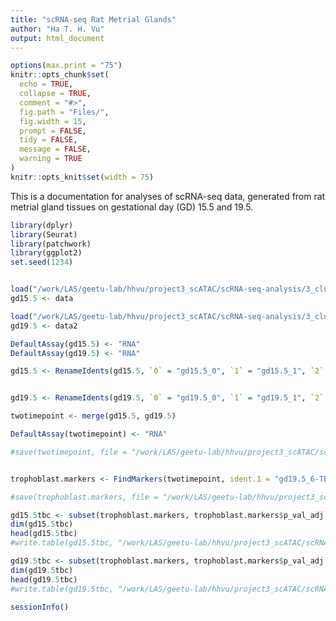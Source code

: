 ```yaml
---
title: "scRNA-seq Rat Metrial Glands"
author: "Ha T. H. Vu"
output: html_document
---
```

  
```r
options(max.print = "75")
knitr::opts_chunk$set(
  echo = TRUE,
  collapse = TRUE,
  comment = "#>",
  fig.path = "Files/",
  fig.width = 15,
  prompt = FALSE,
  tidy = FALSE,
  message = FALSE,
  warning = TRUE
)
knitr::opts_knit$set(width = 75)
```

This is a documentation for analyses of scRNA-seq data, generated from rat metrial gland tissues on gestational day (GD) 15.5 and 19.5. <br>

```r
library(dplyr)
library(Seurat)
library(patchwork)
library(ggplot2)
set.seed(1234)


load("/work/LAS/geetu-lab/hhvu/project3_scATAC/scRNA-seq-analysis/3_cluster_DEG/rmChrMTgenes/GD15.5/gd15.5_res0.8.rda")
gd15.5 <- data

load("/work/LAS/geetu-lab/hhvu/project3_scATAC/scRNA-seq-analysis/3_cluster_DEG/rmChrMTgenes/GD19.5/gd19.5-4-5-6-7_res0.8.rda")
gd19.5 <- data2

DefaultAssay(gd15.5) <- "RNA"
DefaultAssay(gd19.5) <- "RNA"

gd15.5 <- RenameIdents(gd15.5, `0` = "gd15.5_0", `1` = "gd15.5_1", `2` = "gd15.5_2", `3` = "gd15.5_3", `4` = "gd15.5_4", `5` = "gd15.5_5", `6` = "gd15.5_6", `7` = "gd15.5_7", `8` = "gd15.5_8", `9` = "gd15.5_9", `10` = "gd15.5_10", `11` = "gd15.5_11", `12` = "gd15.5_12", `13` = "gd15.5_13", `14` = "gd15.5_14", `15` = "gd15.5_15", `16` = "gd15.5_16", `17` = "gd15.5_17", `18` = "gd15.5_18", `19` = "gd15.5_19", `20` = "gd15.5_20", `21` = "gd15.5_21", `22` = "gd15.5_22", `23` = "gd15.5_23-TBC", `24` = "gd15.5_24", `25` = "gd15.5_25", `26` = "gd15.5_26", `27` = "gd15.5_27", `28` = "gd15.5_28")


gd19.5 <- RenameIdents(gd19.5, `0` = "gd19.5_0", `1` = "gd19.5_1", `2` = "gd19.5_2", `3` = "gd19.5_3", `4` = "gd19.5_4", `5` = "gd19.5_5", `6` = "gd19.5_6-TBC", `7` = "gd19.5_7", `8` = "gd19.5_8", `9` = "gd19.5_9", `10` = "gd19.5_10", `11` = "gd19.5_11", `12` = "gd19.5_12", `13` = "gd19.5_13", `14` = "gd19.5_14", `15` = "gd19.5_15", `16` = "gd19.5_16", `17` = "gd19.5_17", `18` = "gd19.5_18", `19` = "gd19.5_19", `20` = "gd19.5_20", `21` = "gd19.5_21", `22` = "gd19.5_22")

twotimepoint <- merge(gd15.5, gd19.5)

DefaultAssay(twotimepoint) <- "RNA"

#save(twotimepoint, file = "/work/LAS/geetu-lab/hhvu/project3_scATAC/scRNA-seq-analysis/4_twoTimepoints/rmChrMTgenes/twotimepoint.rda")


trophoblast.markers <- FindMarkers(twotimepoint, ident.1 = "gd19.5_6-TBC", ident.2 = "gd15.5_23-TBC", verbose = FALSE, logfc.threshold = 0) 

#save(trophoblast.markers, file = "/work/LAS/geetu-lab/hhvu/project3_scATAC/scRNA-seq-analysis/4_twoTimepoints/rmChrMTgenes/trophoblast.markers.rda")

gd15.5tbc <- subset(trophoblast.markers, trophoblast.markers$p_val_adj <= 0.05 & trophoblast.markers$avg_log2FC <= -log2(1.5))
dim(gd15.5tbc)
head(gd15.5tbc)
#write.table(gd15.5tbc, "/work/LAS/geetu-lab/hhvu/project3_scATAC/scRNA-seq-analysis/4_twoTimepoints/rmChrMTgenes/DEG/gd15.5TBC.txt", sep = "\t", row.names = F, quote = F)

gd19.5tbc <- subset(trophoblast.markers, trophoblast.markers$p_val_adj <= 0.05 & trophoblast.markers$avg_log2FC >= log2(1.5))
dim(gd19.5tbc)
head(gd19.5tbc)
#write.table(gd19.5tbc, "/work/LAS/geetu-lab/hhvu/project3_scATAC/scRNA-seq-analysis/4_twoTimepoints/rmChrMTgenes/DEG/gd19.5TBC.txt", sep = "\t", row.names = F, quote = F)
```

```r
sessionInfo()
```